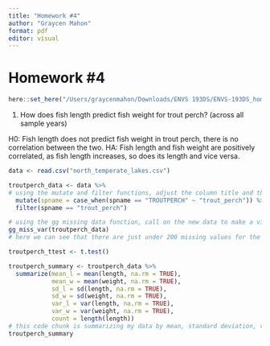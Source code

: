 ```yaml
---
title: "Homework #4"
author: "Graycen Mahon"
format: pdf
editor: visual
---
```


# Homework #4

```r
here::set_here("/Users/graycenmahon/Downloads/ENVS 193DS/ENVS-193DS_homework-04_mahon-graycen")
```

1) How does fish length predict fish weight for trout perch? (across all sample years)

H0: Fish length does not predict fish weight in trout perch, there is no correlation between the two. 
HA: Fish length and fish weight are positively correlated, as fish length increases, so does its length and vice versa. 

```r
data <- read.csv("north_temperate_lakes.csv")
```

```r
troutperch_data <- data %>% 
# using the mutate and filter functions, adjust the column title and then filter the large dataset to view only the trout perch fish. Mutating the column name is optional, I preferred it to be this way, however. 
  mutate(spname = case_when(spname == "TROUTPERCH" ~ "trout_perch")) %>% 
  filter(spname == "trout_perch")
```

```r
# using the gg missing data function, call on the new data to make a visualization showing the missing data points.
gg_miss_var(troutperch_data)
# here we can see that there are just under 200 missing values for the trout perch weight category. This is relevant to my hypothesis because I am looking at the data in order to determine whether or not fish length has an effect on fish weight for trout perch, and with most of the weight measurements for this specific fish it will make my conclusion less reliable. 
```

```r
troutperch_ttest <- t.test()
```


```r
troutperch_summary <- troutperch_data %>% 
  summarize(mean_l = mean(length, na.rm = TRUE),
            mean_w = mean(weight, na.rm = TRUE),
            sd_l = sd(length, na.rm = TRUE),
            sd_w = sd(weight, na.rm = TRUE),
            var_l = var(length, na.rm = TRUE),
            var_w = var(weight, na.rm = TRUE),
            count = length(length))
# this code chunk is summarizing my data by mean, standard deviation, variance, and count for both the length and weight of the trout perch fish in all sample years. 
troutperch_summary
```

